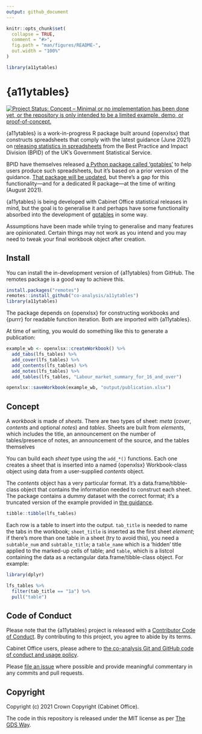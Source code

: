 ```yaml
---
output: github_document
---
```


<!-- README.md is generated from README.Rmd. Please edit that file -->

```r
knitr::opts_chunk$set(
  collapse = TRUE,
  comment = "#>",
  fig.path = "man/figures/README-",
  out.width = "100%"
)

library(a11ytables)
```

# {a11ytables}

<!-- badges: start -->
[![Project Status: Concept – Minimal or no implementation has been done yet, or the repository is only intended to be a limited example, demo, or proof-of-concept.](https://www.repostatus.org/badges/latest/concept.svg)](https://www.repostatus.org/#concept)
<!-- badges: end -->

{a11ytables} is a work-in-progress R package built around {openxlsx} that constructs spreadsheets that comply with the latest guidance (June 2021) on [releasing statistics in spreadsheets](https://gss.civilservice.gov.uk/policy-store/releasing-statistics-in-spreadsheets/) from the Best Practice and Impact Division (BPID) of the UK's Government Statistical Service.

BPID have themselves released [a Python package called 'gptables'](https://github.com/best-practice-and-impact/gptables) to help users produce such spreadsheets, but it's based on a prior version of the guidance. [That package will be updated](https://github.com/best-practice-and-impact/gptables/issues/145), but there's a gap for this functionality—and for a dedicated R package—at the time of writing (August 2021).

{a11ytables} is being developed with Cabinet Office statistical releases in mind, but the goal is to generalise it and perhaps have some functionality absorbed into the development of [gptables](https://github.com/best-practice-and-impact/gptables) in some way.

Assumptions have been made while trying to generalise and many features are opinionated. Certain things may not work as you intend and you may need to tweak your final workbook object after creation.

## Install

You can install the in-development version of {a11ytables} from GitHub. The remotes package is a good way to achieve this.

```r
install.packages("remotes")
remotes::install_github("co-analysis/a11ytables")
library(a11ytables)
```

The package depends on {openxlsx} for constructing workbooks and {purrr} for readable function iteration. Both are imported with {a11ytables}.

At time of writing, you would do something like this to generate a publication:

```r
example_wb <- openxlsx::createWorkbook() %>% 
  add_tabs(lfs_tables) %>% 
  add_cover(lfs_tables) %>% 
  add_contents(lfs_tables) %>% 
  add_notes(lfs_tables) %>% 
  add_tables(lfs_tables, "Labour_market_summary_for_16_and_over")

openxlsx::saveWorkbook(example_wb, "output/publication.xlsx")
```

## Concept

A _workbook_ is made of _sheets_. There are two types of sheet: _meta_ (_cover_, _contents_ and optional _notes_) and _tables_. Sheets are built from _elements_, which includes the title, an announcement on the number of tables/presence of notes, an announcement of the source, and the tables themselves

You can build each _sheet_ type using the `add_*()` functions. Each one creates a sheet that is inserted into a named {openxlsx} Workbook-class object using data from a user-supplied _contents_ object.

The _contents_ object has a very particular format. It's a data.frame/tibble-class object that contains the information needed to construct each sheet. The package contains a dummy dataset with the correct format; it's a truncated version of the example provided in [the guidance](https://gss.civilservice.gov.uk/policy-store/releasing-statistics-in-spreadsheets/).

```r
tibble::tibble(lfs_tables)
```
Each row is a table to insert into the output. `tab_title` is needed to name the tabs in the workbook; `sheet_title` is inserted as the first sheet _element_; if there's more than one table in a sheet (try to avoid this), you need a `subtable_num` and `subtable_title`; a `table_name` which is a 'hidden' title applied to the marked-up cells of table; and `table`, which is a listcol containing the data as a rectangular data.frame/tibble-class object. For example:

```r
library(dplyr)

lfs_tables %>% 
  filter(tab_title == "1a") %>%
  pull("table")
```

## Code of Conduct

Please note that the {a11ytables} project is released with a [Contributor Code of Conduct](https://contributor-covenant.org/version/2/0/CODE_OF_CONDUCT.html). By contributing to this project, you agree to abide by its terms.

Cabinet Office users, please adhere to [the co-analysis Git and GitHub code of conduct and usage policy](https://docs.google.com/document/d/1CuNgKla1BwSVOmGkPmsq0S-OM4emP-iXrgnm7EeILWM/edit?usp=sharing).

Please [file an issue](https://github.com/co-analysis/csstatsbulletin/issues) where possible and provide meaningful commentary in any commits and pull requests.

## Copyright

Copyright (c) 2021 Crown Copyright (Cabinet Office).

The code in this repository is released under the MIT license as per [The GDS Way](https://gds-way.cloudapps.digital/manuals/licensing.html#use-mit).
